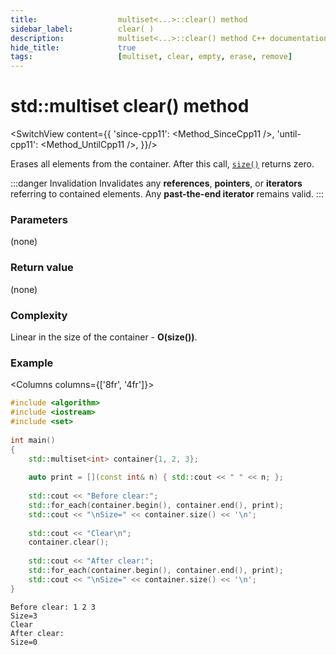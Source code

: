 ```yaml
---
title:					multiset<...>::clear() method
sidebar_label:			clear( )
description:			multiset<...>::clear() method C++ documentation
hide_title:				true
tags:					[multiset, clear, empty, erase, remove]
---
```



<!----------------- Codes ---------------------->


# std::multiset clear() method

<SwitchView content={{
        'since-cpp11': <Method_SinceCpp11 />,
        'until-cpp11': <Method_UntilCpp11 />,
    }}/>

Erases all elements from the container. After this call, [`size()`](/docs/std/containers/sets/multiset/size) returns zero.

:::danger Invalidation
Invalidates any **references**, **pointers**, or **iterators** referring to contained elements.
Any **past-the-end iterator** remains valid.
:::

### Parameters

(none)

### Return value

(none)

### Complexity

Linear in the size of the container - **O(size())**.

### Example

<Columns columns={['8fr', '4fr']}>
<div>

```cpp
#include <algorithm>
#include <iostream>
#include <set>
 
int main()
{
    std::multiset<int> container{1, 2, 3};
 
    auto print = [](const int& n) { std::cout << " " << n; };
 
    std::cout << "Before clear:";
    std::for_each(container.begin(), container.end(), print);
    std::cout << "\nSize=" << container.size() << '\n';
 
    std::cout << "Clear\n";
    container.clear();
 
    std::cout << "After clear:";
    std::for_each(container.begin(), container.end(), print);
    std::cout << "\nSize=" << container.size() << '\n';
}
```

</div>
<div>

```plaintext title="Output"
Before clear: 1 2 3
Size=3
Clear
After clear:
Size=0
```

</div>
</Columns>
